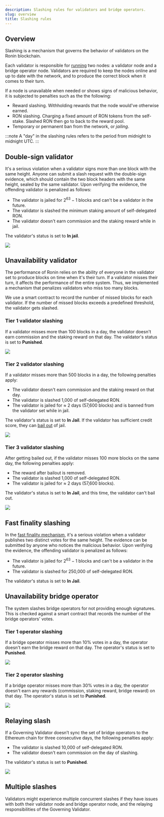 ```yaml
---
description: Slashing rules for validators and bridge operators.
slug: overview
title: Slashing rules
---
```



## Overview

Slashing is a mechanism that governs the behavior of validators on
the Ronin blockchain.

Each validator is responsible for [running](./../../node-operators/introduction) two nodes: a validator node
and a bridge operator node. Validators are required to keep the nodes
online and up to date with the network, and to produce the correct
block when it comes to their turn.

If a node is unavailable when needed or shows signs of malicious
behavior, it is subjected to penalties such as the the following:
* Reward slashing. Withholding rewards that the node would've 
otherwise earned.
* RON slashing. Charging a fixed amount of RON tokens from 
the self-stake. Slashed RON then go to back to the reward pool.
* Temporary or permanent ban from the network, or _jailing_.

:::note 
A "day" in the slashing rules refers to the period
from midnight to midnight UTC.
:::

## Double-sign validator

It's a serious violation when a validator signs more than one block with the same height.
Anyone can submit a slash request with the double-sign evidence, which
should contain the two block headers with the same height, sealed by
the same validator. Upon verifying the evidence, the offending
validator is penalized as follows:

* The validator is jailed for $2^{63}-1$ blocks and can't be a
validator in the future.
* The validator is slashed the minimum staking amount of
self-delegated RON.
* The validator doesn't earn commission and the staking reward while in jail.

The validator's status is set to **In jail**.

<img src={doubleSign} width={1224} />

## Unavailability validator

The performance of Ronin relies on the ability of everyone in the
validator set to produce blocks on time when it's their turn.
If a validator misses their turn, it affects the performance of
the entire system. Thus, we implemented a mechanism that penalizes
validators who miss too many blocks.

We use a smart contract to record the number of missed blocks for each
validator. If the number of missed blocks exceeds a predefined threshold,
the validator gets slashed.

### Tier 1 validator slashing

If a validator misses more than 100 blocks in a day, the validator doesn't earn
commission and the staking reward on that day.
The validator's status is set to **Punished**.

<img src={valSlashTierOne} width={1224} />

### Tier 2 validator slashing

If a validator misses more than 500 blocks in a day, the following penalties apply:
* The validator doesn't earn commission and the staking reward on that day.
* The validator is slashed 1,000 of self-delegated RON.
* The validator is jailed for $\approx$ 2 days (57,600 blocks) and is
banned from the validator set while in jail.

The validator's status is set to **In Jail**. If the validator
has sufficient credit score, they can [bail out](bailout.mdx) of jail.

<img src={valSlashTierTwo} width={1224} />

### Tier 3 validator slashing

After getting bailed out, if the validator
misses 100 more blocks on the same day, the following penalties apply:
* The reward after bailout is removed.
* The validator is slashed 1,000 of self-delegated RON.
* The validator is jailed for $\approx$ 2 days (57,600 blocks).

The validator's status is set to **In Jail**, and this time,
the validator can't bail out.

<img src={valSlashTierThree} width={1224} />

## Fast finality slashing

In the [fast finality mechanism](https://github.com/axieinfinity/REPs/blob/main/REP-0003.md#rep-0003-optimistic-fast-finality),
it's a serious violation when a validator publishes two distinct votes
for the same height. The evidence can be submitted by anyone who notices
the malicious behavior. Upon verifying the evidence, the offending
validator is penalized as follows:

* The validator is jailed for $2^{63}-1$ blocks and can't be a
validator in the future.
* The validator is slashed for 250,000 of
self-delegated RON.

The validator's status is set to **In Jail**.

## Unavailability bridge operator

The system slashes bridge operators for not providing enough signatures.
This is checked against a smart contract that records the
number of the bridge operators' votes.

### Tier 1 operator slashing

If a bridge operator misses more than 10% votes in a day,
the operator doesn't earn the bridge reward on that day.
The operator's status is set to **Punished**.

<img src={bridSlashTierOne} width={1224} />

### Tier 2 operator slashing

If a bridge operator misses more than 30% votes in a day, the operator doesn't
earn any rewards (commission, staking reward, bridge reward) on that day.
The operator's status is set to **Punished**.

<img src={bridSlashTierTwo} width={1224} />

## Relaying slash

If a Governing Validator doesn’t sync the set of bridge
operators to the Ethereum chain for three consecutive days,
the following penalties apply:

* The validator is slashed 10,000 of self-delegated RON.
* The validator doesn't earn commission on the day of slashing.

The validator's status is set to **Punished**.

<img src={relayingSlash} width={1224} />

## Multiple slashes

Validators might experience multiple concurrent slashes if they have issues
with both their validator node and bridge operator node, and the relaying
responsibilities of the Governing Validator.
